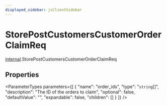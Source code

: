 ```yaml
---
displayed_sidebar: jsClientSidebar
---
```



# StorePostCustomersCustomerOrderClaimReq

[internal](../../modules/internal.mdx).StorePostCustomersCustomerOrderClaimReq

## Properties

<ParameterTypes parameters={[
  {
    "name": "order_ids",
    "type": "`string`[]",
    "description": "The ID of the orders to claim",
    "optional": false,
    "defaultValue": "",
    "expandable": false,
    "children": []
  }
]} />
